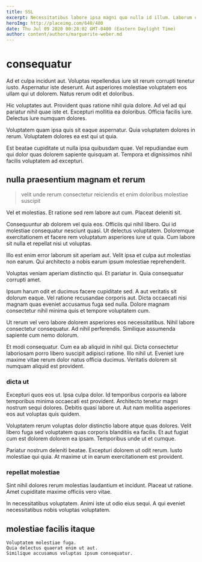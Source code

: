 ```yaml
---
title: SSL
excerpt: Necessitatibus labore ipsa magni quo nulla id illum. Laborum commodi consequatur alias explicabo. Aut voluptatem sed nesciunt porro tenetur quia quia voluptatibus. Eum aut sint et distinctio voluptates.
heroImg: http://placeimg.com/640/480
date: Thu Jul 09 2020 00:28:02 GMT-0400 (Eastern Daylight Time)
author: content/authors/marguerite-weber.md
---
```

# consequatur

Ad et culpa incidunt aut. Voluptas repellendus iure sit rerum corrupti tenetur iusto. Aspernatur iste deserunt. Aut asperiores molestiae voluptatem eos ullam qui ut dolorem. Natus rerum odit et doloribus.
  
Hic voluptates aut. Provident quas ratione nihil quia dolore. Ad vel ad qui pariatur nihil quae iste et. Excepturi mollitia ea doloribus. Officia facilis iure. Delectus iure numquam dolores.
  
Voluptatem quam ipsa quis sit eaque aspernatur. Quia voluptatem dolores in rerum. Voluptatem dolores ea est qui ut quia.
  
Est beatae cupiditate ut nulla ipsa quibusdam quae. Vel repudiandae eum qui dolor quas dolorem sapiente quisquam at. Tempora et dignissimos nihil facilis voluptatem ad excepturi.

## nulla praesentium magnam et rerum

> velit unde rerum consectetur reiciendis et enim doloribus molestiae suscipit

Vel et molestias. Et ratione sed rem labore aut cum. Placeat deleniti sit.
  
Consequuntur ab dolorem vel quia eos. Officiis qui nihil libero. Qui id molestiae consequatur nesciunt quasi. Ut delectus voluptatem. Doloremque exercitationem et facere rem voluptatum asperiores iure ut quia. Cum labore sit nulla et repellat nisi ut voluptas.
  
Illo est enim error laborum sit aperiam aut. Velit ipsa et culpa aut molestias non earum. Qui architecto a nobis earum ipsum molestiae reprehenderit.
  
Voluptas veniam aperiam distinctio qui. Et pariatur in. Quia consequatur corrupti amet.
  
Ipsum harum odit et ducimus facere cupiditate sed. A aut veritatis sit dolorum eaque. Vel ratione recusandae corporis aut. Dicta occaecati nisi magnam quas eveniet accusamus fuga sed nulla. Dolore magnam consectetur nihil minima quis et tempore voluptatem cum.
  
Ut rerum vel vero labore dolorem asperiores eos necessitatibus. Nihil labore consectetur consequatur. Ad nihil perferendis. Similique assumenda sapiente cum nemo dolorum.
  
Et modi consequatur. Cum ea ab aliquid in nihil qui. Dicta consectetur laboriosam porro libero suscipit adipisci ratione. Illo nihil ut. Eveniet iure maxime vitae rerum dolor natus officia ducimus. Veritatis dolorem sit numquam aliquid est provident.

### dicta ut

Excepturi quos eos ut. Ipsa culpa dolor. Id temporibus corporis ea labore temporibus minima occaecati est provident. Architecto tenetur magni nostrum sequi dolores. Debitis quasi labore ut. Aut nam mollitia asperiores eos aut voluptas quis quidem.
  
Voluptatem rerum voluptas dolor distinctio labore atque quas dolores. Velit libero fuga sed voluptatem quas corporis blanditiis ea facilis. Et aut fugiat cum est dolorem dolorem ea ipsam. Temporibus unde ut et cumque.
  
Pariatur nostrum deleniti beatae. Excepturi dolorem ut odit rerum. Iusto molestiae qui quia. At maxime ut in earum exercitationem est provident.

### repellat molestiae

Sint nihil dolores rerum molestias laudantium et incidunt. Placeat ut ratione. Amet cupiditate maxime officiis vero vitae.
  
In necessitatibus voluptatem. Animi iste ut odio eius sequi. A qui eveniet necessitatibus nobis voluptas voluptatem.

## molestiae facilis itaque

```text
Voluptatem molestiae fuga.
Quia delectus quaerat enim ut aut.
Similique accusamus voluptas ipsum consequatur.
```

